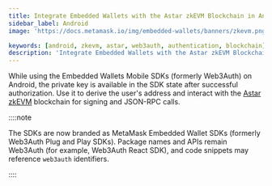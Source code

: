 ```yaml
---
title: Integrate Embedded Wallets with the Astar zkEVM Blockchain in Android
sidebar_label: Android
image: 'https://docs.metamask.io/img/embedded-wallets/banners/zkevm.png'

keywords: [android, zkevm, astar, web3auth, authentication, blockchain]
description: 'Integrate Embedded Wallets with the Astar zkEVM Blockchain in Android | Embedded Wallets'
---
```



<SEO
  title="Integrate Embedded Wallets with the Astar zkEVM Blockchain in Android"
  description="Integrate Embedded Wallets with the Astar zkEVM Blockchain in Android | Embedded Wallets"
  image="https://docs.metamask.io/img/embedded-wallets/banners/zkevm.png"
  slug="/embedded-wallets/connect-blockchain/evm/zkevm/android"
/>

While using the Embedded Wallets Mobile SDKs (formerly Web3Auth) on Android, the private key is available in the SDK state after successful authorization. Use it to derive the user's address and interact with the [Astar zkEVM](https://docs.astar.network/docs/build/zkEVM/) blockchain for signing and JSON-RPC calls.

::::note

The SDKs are now branded as MetaMask Embedded Wallet SDKs (formerly Web3Auth Plug and Play SDKs). Package names and APIs remain Web3Auth (for example, Web3Auth React SDK), and code snippets may reference `web3auth` identifiers.

::::

<EVMInteraction />
